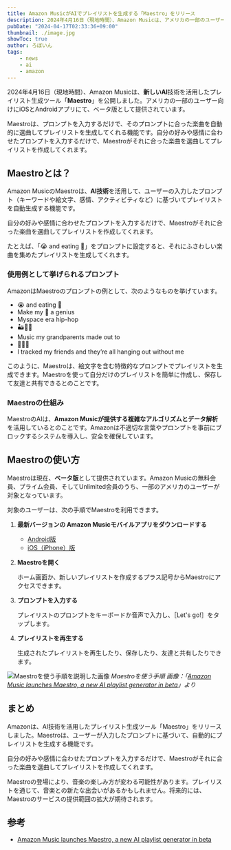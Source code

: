 ```yaml
---
title: Amazon MusicがAIでプレイリストを生成する「Maestro」をリリース
description: 2024年4月16日（現地時間）、Amazon Musicは、アメリカの一部のユーザー向けにiOSとAndroidアプリにて、新しいAI技術を活用したプレイリスト生成ツール「Maestro」をベータ版として公開しました。
pubDate: "2024-04-17T02:33:36+09:00"
thumbnail: ./image.jpg
showToc: true
author: ろぼいん
tags:
    - news
    - ai
    - amazon
---
```



2024年4月16日（現地時間）、Amazon Musicは、**新しいAI**技術を活用したプレイリスト生成ツール「**Maestro**」を公開しました。アメリカの一部のユーザー向けにiOSとAndroidアプリにて、ベータ版として提供されています。

Maestroは、プロンプトを入力するだけで、そのプロンプトに合った楽曲を自動的に選曲してプレイリストを生成してくれる機能です。自分の好みや感情に合わせたプロンプトを入力するだけで、Maestroがそれに合った楽曲を選曲してプレイリストを作成してくれます。

<!-- toc -->

## Maestroとは？

<YouTube id="g830h05HppE" title="Meet Maestro | Amazon Music" />

Amazon MusicのMaestroは、**AI技術**を活用して、ユーザーの入力したプロンプト（キーワードや絵文字、感情、アクティビティなど）に基づいてプレイリストを自動生成する機能です。

自分の好みや感情に合わせたプロンプトを入力するだけで、Maestroがそれに合った楽曲を選曲してプレイリストを作成してくれます。

たとえば、「😭 and eating 🍝」をプロンプトに設定すると、それにふさわしい楽曲を集めたプレイリストを生成してくれます。

### 使用例として挙げられるプロンプト

AmazonはMaestroのプロンプトの例として、次のようなものを挙げています。

- 😭 and eating 🍝
- Make my 👶 a genius
- Myspace era hip-hop
- 🏜️🌵🤠
- Music my grandparents made out to
- 🎤🚿🧼
- I tracked my friends and they’re all hanging out without me

このように、Maestroは、絵文字を含む特徴的なプロンプトでプレイリストを生成できます。Maestroを使って自分だけのプレイリストを簡単に作成し、保存して友達と共有できるとのことです。

### Maestroの仕組み

MaestroのAIは、**Amazon Musicが提供する複雑なアルゴリズムとデータ解析**を活用しているとのことです。Amazonは不適切な言葉やプロンプトを事前にブロックするシステムを導入し、安全を確保しています。

## Maestroの使い方

Maestroは現在、**ベータ版**として提供されています。Amazon Musicの無料会員、プライム会員、そしてUnlimited会員のうち、一部のアメリカのユーザーが対象となっています。

対象のユーザーは、次の手順でMaestroを利用できます。

<Steps>

1. **最新バージョンの Amazon Musicモバイルアプリをダウンロードする**

    - [Android版](https://play.google.com/store/apps/details?id=com.amazon.mp3)
    - [iOS（iPhone）版](https://apps.apple.com/jp/app/id510855668)

2. **Maestroを開く**

    ホーム画面か、新しいプレイリストを作成するプラス記号からMaestroにアクセスできます。

3. **プロンプトを入力する**

    プレイリストのプロンプトをキーボードか音声で入力し、［Let's go!］をタップします。

4. **プレイリストを再生する**

    生成されたプレイリストを再生したり、保存したり、友達と共有したりできます。

</Steps>

![Maestroを使う手順を説明した画像](./image-1.jpg)
*Maestroを使う手順
画像：「[Amazon Music launches Maestro, a new AI playlist generator in beta](https://www.aboutamazon.com/news/entertainment/amazon-music-maestro-ai-playlist-generator)」より*

## まとめ

Amazonは、AI技術を活用したプレイリスト生成ツール「Maestro」をリリースしました。Maestroは、ユーザーが入力したプロンプトに基づいて、自動的にプレイリストを生成する機能です。

自分の好みや感情に合わせたプロンプトを入力するだけで、Maestroがそれに合った楽曲を選曲してプレイリストを作成してくれます。

Maestroの登場により、音楽の楽しみ方が変わる可能性があります。プレイリストを通じて、音楽との新たな出会いがあるかもしれません。将来的には、Maestroのサービスの提供範囲の拡大が期待されます。

## 参考

- [Amazon Music launches Maestro, a new AI playlist generator in beta](https://www.aboutamazon.com/news/entertainment/amazon-music-maestro-ai-playlist-generator)
